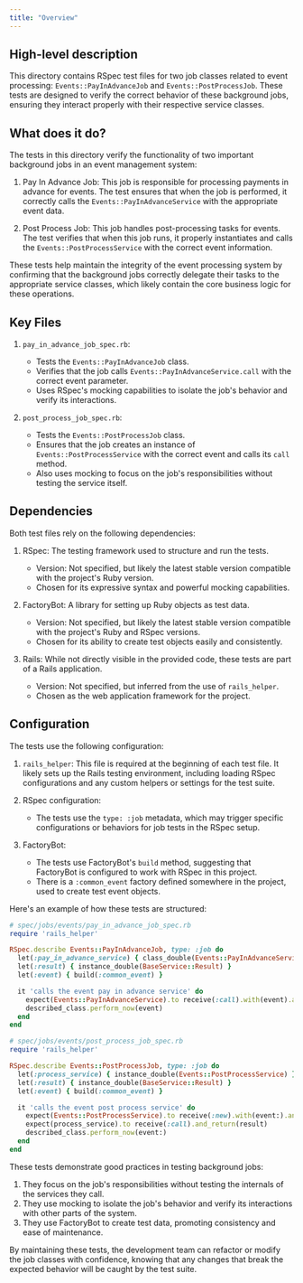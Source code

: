 ```yaml
---
title: "Overview"
---
```


## High-level description
This directory contains RSpec test files for two job classes related to event processing: `Events::PayInAdvanceJob` and `Events::PostProcessJob`. These tests are designed to verify the correct behavior of these background jobs, ensuring they interact properly with their respective service classes.

## What does it do?
The tests in this directory verify the functionality of two important background jobs in an event management system:

1. Pay In Advance Job: This job is responsible for processing payments in advance for events. The test ensures that when the job is performed, it correctly calls the `Events::PayInAdvanceService` with the appropriate event data.

2. Post Process Job: This job handles post-processing tasks for events. The test verifies that when this job runs, it properly instantiates and calls the `Events::PostProcessService` with the correct event information.

These tests help maintain the integrity of the event processing system by confirming that the background jobs correctly delegate their tasks to the appropriate service classes, which likely contain the core business logic for these operations.

## Key Files
1. `pay_in_advance_job_spec.rb`:
   - Tests the `Events::PayInAdvanceJob` class.
   - Verifies that the job calls `Events::PayInAdvanceService.call` with the correct event parameter.
   - Uses RSpec's mocking capabilities to isolate the job's behavior and verify its interactions.

2. `post_process_job_spec.rb`:
   - Tests the `Events::PostProcessJob` class.
   - Ensures that the job creates an instance of `Events::PostProcessService` with the correct event and calls its `call` method.
   - Also uses mocking to focus on the job's responsibilities without testing the service itself.

## Dependencies
Both test files rely on the following dependencies:

1. RSpec: The testing framework used to structure and run the tests.
   - Version: Not specified, but likely the latest stable version compatible with the project's Ruby version.
   - Chosen for its expressive syntax and powerful mocking capabilities.

2. FactoryBot: A library for setting up Ruby objects as test data.
   - Version: Not specified, but likely the latest stable version compatible with the project's Ruby and RSpec versions.
   - Chosen for its ability to create test objects easily and consistently.

3. Rails: While not directly visible in the provided code, these tests are part of a Rails application.
   - Version: Not specified, but inferred from the use of `rails_helper`.
   - Chosen as the web application framework for the project.

## Configuration
The tests use the following configuration:

1. `rails_helper`: This file is required at the beginning of each test file. It likely sets up the Rails testing environment, including loading RSpec configurations and any custom helpers or settings for the test suite.

2. RSpec configuration:
   - The tests use the `type: :job` metadata, which may trigger specific configurations or behaviors for job tests in the RSpec setup.

3. FactoryBot:
   - The tests use FactoryBot's `build` method, suggesting that FactoryBot is configured to work with RSpec in this project.
   - There is a `:common_event` factory defined somewhere in the project, used to create test event objects.

Here's an example of how these tests are structured:

```ruby
# spec/jobs/events/pay_in_advance_job_spec.rb
require 'rails_helper'

RSpec.describe Events::PayInAdvanceJob, type: :job do
  let(:pay_in_advance_service) { class_double(Events::PayInAdvanceService) }
  let(:result) { instance_double(BaseService::Result) }
  let(:event) { build(:common_event) }

  it 'calls the event pay in advance service' do
    expect(Events::PayInAdvanceService).to receive(:call).with(event).and_return(result)
    described_class.perform_now(event)
  end
end

# spec/jobs/events/post_process_job_spec.rb
require 'rails_helper'

RSpec.describe Events::PostProcessJob, type: :job do
  let(:process_service) { instance_double(Events::PostProcessService) }
  let(:result) { instance_double(BaseService::Result) }
  let(:event) { build(:common_event) }

  it 'calls the event post process service' do
    expect(Events::PostProcessService).to receive(:new).with(event:).and_return(process_service)
    expect(process_service).to receive(:call).and_return(result)
    described_class.perform_now(event:)
  end
end
```

These tests demonstrate good practices in testing background jobs:
1. They focus on the job's responsibilities without testing the internals of the services they call.
2. They use mocking to isolate the job's behavior and verify its interactions with other parts of the system.
3. They use FactoryBot to create test data, promoting consistency and ease of maintenance.

By maintaining these tests, the development team can refactor or modify the job classes with confidence, knowing that any changes that break the expected behavior will be caught by the test suite.